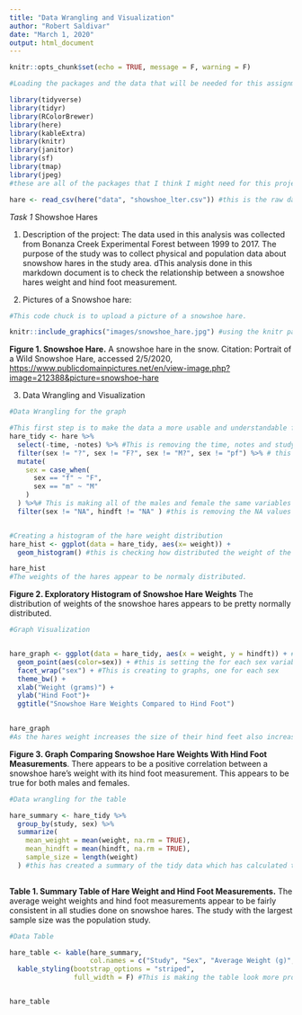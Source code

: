 ```yaml
---
title: "Data Wrangling and Visualization"
author: "Robert Saldivar"
date: "March 1, 2020"
output: html_document
---
```


```r
knitr::opts_chunk$set(echo = TRUE, message = F, warning = F)
```


```r
#Loading the packages and the data that will be needed for this assignment.

library(tidyverse)
library(tidyr)
library(RColorBrewer)
library(here)
library(kableExtra)
library(knitr)
library(janitor)
library(sf)
library(tmap)
library(jpeg)
#these are all of the packages that I think I might need for this project

hare <- read_csv(here("data", "showshoe_lter.csv")) #this is the raw data that is going to be used in this study.

```

*Task 1*
Showshoe Hares

1. Description of the project:
The data used in this analysis was collected from Bonanza Creek Experimental Forest between 1999 to 2017. The purpose of the study was to collect physical and population data about snowshow hares in the study area. dThis analysis done in this markdown document is to check the relationship between a snowshoe hares weight and hind foot measurement. 

2. Pictures of a Snowshoe hare:

```r
#This code chuck is to upload a picture of a snowshoe hare.

knitr::include_graphics("images/snowshoe_hare.jpg") #using the knitr package to include the picture of the snowshoe hare
```

**Figure 1. Snowshoe Hare.** A snowshoe hare in the snow. Citation: Portrait of a Wild Snowshoe Hare, accessed 2/5/2020, <https://www.publicdomainpictures.net/en/view-image.php?image=212388&picture=snowshoe-hare>


3. Data Wrangling and Visualization

```r
#Data Wrangling for the graph

#This first step is to make the data a more usable and understandable format. For this project that mostly means dropping unneccessary columns and dropping NA values. 
hare_tidy <- hare %>%
  select(-time, -notes) %>% #This is removing the time, notes and study columns from the analysis
  filter(sex != "?", sex != "F?", sex != "M?", sex != "pf") %>% # this is removing the data entries that are unclear about the hare's sex
  mutate(
    sex = case_when(
      sex == "f" ~ "F",
      sex == "m" ~ "M"
    )
  ) %>%# This is making all of the males and female the same variables
  filter(sex != "NA", hindft != "NA" ) #this is removing the NA values from the sex column and the NA values from hindft



```

```r
#Creating a histogram of the hare weight distribution
hare_hist <- ggplot(data = hare_tidy, aes(x= weight)) +
  geom_histogram() #this is checking how distributed the weight of the hares is spread 

hare_hist
#The weights of the hares appear to be normaly distributed.
```

**Figure 2. Exploratory Histogram of Snowshoe Hare Weights** The distribution of weights of the snowshoe hares appears to be pretty normally distributed.

```r
#Graph Visualization


hare_graph <- ggplot(data = hare_tidy, aes(x = weight, y = hindft)) + #This graph is going to explore the relationship between weight and the measure of the hare's hindfeet length.
  geom_point(aes(color=sex)) + #this is setting the for each sex variable
  facet_wrap("sex") + #This is creating to graphs, one for each sex
  theme_bw() +
  xlab("Weight (grams)") +
  ylab("Hind Foot")+
  ggtitle("Snowshoe Hare Weights Compared to Hind Foot")
  

hare_graph
#As the hares weight increases the size of their hind feet also increases. There does not seem to be a difference between this trend appears to be the same for both male and female hares

```

**Figure 3. Graph Comparing Snowshoe Hare Weights With Hind Foot Measurements**. There appears to be a positive correlation between a snowshoe hare's weight with its hind foot measurement. This appears to be true for both males and females.

```r
#Data wrangling for the table

hare_summary <- hare_tidy %>%
  group_by(study, sex) %>%
  summarize(
    mean_weight = mean(weight, na.rm = TRUE),
    mean_hindft = mean(hindft, na.rm = TRUE),
    sample_size = length(weight)
  ) #this has created a summary of the tidy data which has calculated the mean weight and hind foot measurement for each study site of and each sex for the study
  
```

**Table 1. Summary Table of Hare Weight and Hind Foot Measurements.** The average weight weights and hind foot measurements appear to be fairly consistent in all studies done on snowshoe hares. The study with the largest sample size was the population study.
```r
#Data Table

hare_table <- kable(hare_summary, 
                    col.names = c("Study", "Sex", "Average Weight (g)", "Average Hind Foot", "Sample Size")) %>% #This has renamed the columns in the table
  kable_styling(bootstrap_options = "striped", 
                full_width = F) #This is making the table look more professional.


hare_table
```